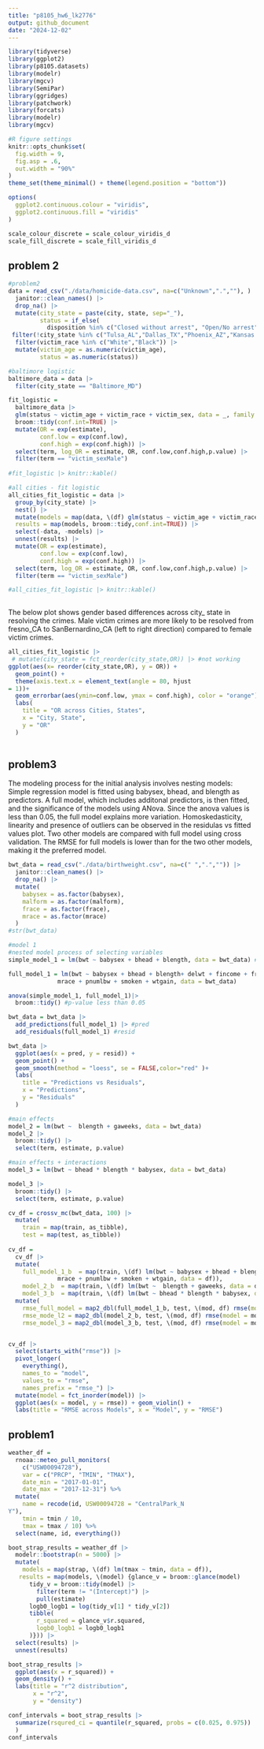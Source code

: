 ```yaml
---
title: "p8105_hw6_lk2776"
output: github_document
date: "2024-12-02"
---
```


```r
library(tidyverse)
library(ggplot2)
library(p8105.datasets)
library(modelr)
library(mgcv)
library(SemiPar)
library(ggridges)
library(patchwork)
library(forcats)
library(modelr) 
library(mgcv)

#R figure settings
knitr::opts_chunk$set(
  fig.width = 9,
  fig.asp = .6,
  out.width = "90%"
)
theme_set(theme_minimal() + theme(legend.position = "bottom"))

options(
  ggplot2.continuous.colour = "viridis",
  ggplot2.continuous.fill = "viridis"
)

scale_colour_discrete = scale_colour_viridis_d
scale_fill_discrete = scale_fill_viridis_d
```


## problem 2
```r
#problem2
data = read_csv("./data/homicide-data.csv", na=c("Unknown",".",""), ) |>
  janitor::clean_names() |>
  drop_na() |>
  mutate(city_state = paste(city, state, sep="_"), 
         status = if_else(
           disposition %in% c("Closed without arrest", "Open/No arrest"), "1", "0")) |>
 filter(!city_state %in% c("Tulsa_AL","Dallas_TX","Phoenix_AZ","Kansas City_MO")) |>
  filter(victim_race %in% c("White","Black")) |>
  mutate(victim_age = as.numeric(victim_age), 
         status = as.numeric(status))

```

```r
#baltimore logistic
baltimore_data = data |>
  filter(city_state == "Baltimore_MD") 

fit_logistic =
  baltimore_data |>
  glm(status ~ victim_age + victim_race + victim_sex, data = _, family = binomial()) |>
  broom::tidy(conf.int=TRUE) |>
  mutate(OR = exp(estimate),
         conf.low = exp(conf.low),
         conf.high = exp(conf.high)) |>
  select(term, log_OR = estimate, OR, conf.low,conf.high,p.value) |>
  filter(term == "victim_sexMale")
  
#fit_logistic |> knitr::kable()

```

```r
#all cities - fit logistic
all_cities_fit_logistic = data |> 
  group_by(city_state) |>
  nest() |>
  mutate(models = map(data, \(df) glm(status ~ victim_age + victim_race + victim_sex, data = df, family = binomial())),
  results = map(models, broom::tidy,conf.int=TRUE)) |>
  select(-data, -models) |>
  unnest(results) |>
  mutate(OR = exp(estimate),
         conf.low = exp(conf.low),
         conf.high = exp(conf.high)) |>
  select(term, log_OR = estimate, OR, conf.low,conf.high,p.value) |>
  filter(term == "victim_sexMale") 

#all_cities_fit_logistic |> knitr::kable()
  
```

The below plot shows gender based differences across city_ state in resolving the crimes. Male victim crimes are more likely to be resolved from fresno_CA to SanBernardino_CA (left to right direction) compared to female victim crimes. 
```r

all_cities_fit_logistic |>
 # mutate(city_state = fct_reorder(city_state,OR)) |> #not working
ggplot(aes(x= reorder(city_state,OR), y = OR)) + 
  geom_point() +
  theme(axis.text.x = element_text(angle = 80, hjust
= 1))+
  geom_errorbar(aes(ymin=conf.low, ymax = conf.high), color = "orange") +
  labs(
    title = "OR across Cities, States",
    x = "City, State",
    y = "OR"
  )
  
```

## problem3 

The modeling process for the initial analysis involves nesting models: Simple regression model is fitted using babysex, bhead, and blength as predictors. A full model, which includes additonal predictors, is then fitted, and the significance of the models using ANova. Since the anova values is less than 0.05, the full model explains more variation. Homoskedasticity, linearity and presence of outliers can be observed in the residulas vs fitted values plot. Two other models are compared with full model using cross validation. The RMSE for full models is lower than for the two other models, making it the preferred model. 


```r
bwt_data = read_csv("./data/birthweight.csv", na=c(" ",".","")) |>
  janitor::clean_names() |>
  drop_na() |>
  mutate(
    babysex = as.factor(babysex),
    malform = as.factor(malform),
    frace = as.factor(frace),
    mrace = as.factor(mrace)
  )
#str(bwt_data)

```

```r
#model 1
#nested model process of selecting variables 
simple_model_1 = lm(bwt ~ babysex + bhead + blength, data = bwt_data) #baby's variables

full_model_1 = lm(bwt ~ babysex + bhead + blength+ delwt + fincome + frace + gaweeks + malform +
              mrace + pnumlbw + smoken + wtgain, data = bwt_data) 

anova(simple_model_1, full_model_1)|>
  broom::tidy() #p-value less than 0.05 

bwt_data = bwt_data |>
  add_predictions(full_model_1) |> #pred
  add_residuals(full_model_1) #resid

bwt_data |> 
  ggplot(aes(x = pred, y = resid)) +
  geom_point() +
  geom_smooth(method = "loess", se = FALSE,color="red" )+
  labs(
    title = "Predictions vs Residuals",
    x = "Predictions",
    y = "Residuals"
  ) 

```

```r
#main effects
model_2 = lm(bwt ~  blength + gaweeks, data = bwt_data)
model_2 |> 
  broom::tidy() |>
  select(term, estimate, p.value) 

#main effects + interactions
model_3 = lm(bwt ~ bhead * blength * babysex, data = bwt_data)

model_3 |> 
  broom::tidy() |>
  select(term, estimate, p.value) 
```


```r
cv_df = crossv_mc(bwt_data, 100) |>
  mutate(
    train = map(train, as_tibble),
    test = map(test, as_tibble))
  
cv_df =
  cv_df |>
  mutate(
    full_model_1_b  = map(train, \(df) lm(bwt ~ babysex + bhead + blength+ delwt + fincome + frace + gaweeks + malform +
              mrace + pnumlbw + smoken + wtgain, data = df)),
    model_2_b  = map(train, \(df) lm(bwt ~  blength + gaweeks, data = df)),
    model_3_b  = map(train, \(df) lm(bwt ~ bhead * blength * babysex, data = df))) |>
  mutate(
    rmse_full_model = map2_dbl(full_model_1_b, test, \(mod, df) rmse(model = mod, data = df)),
    rmse_mode_l2 = map2_dbl(model_2_b, test, \(mod, df) rmse(model = mod, data = df)),
    rmse_model_3 = map2_dbl(model_3_b, test, \(mod, df) rmse(model = mod, data = df)))


cv_df |>
  select(starts_with("rmse")) |>
  pivot_longer(
    everything(),
    names_to = "model",
    values_to = "rmse",
    names_prefix = "rmse_") |>
  mutate(model = fct_inorder(model)) |>
  ggplot(aes(x = model, y = rmse)) + geom_violin() +
  labs(title = "RMSE across Models", x = "Model", y = "RMSE")
```

## problem1


```r
weather_df =
  rnoaa::meteo_pull_monitors(
    c("USW00094728"),
    var = c("PRCP", "TMIN", "TMAX"),
    date_min = "2017-01-01",
    date_max = "2017-12-31") %>%
  mutate(
    name = recode(id, USW00094728 = "CentralPark_N
Y"),
    tmin = tmin / 10,
    tmax = tmax / 10) %>%
  select(name, id, everything())


```

```r
boot_strap_results = weather_df |> 
  modelr::bootstrap(n = 5000) |>
  mutate(
    models = map(strap, \(df) lm(tmax ~ tmin, data = df)),
   results = map(models, \(model) {glance_v = broom::glance(model) 
      tidy_v = broom::tidy(model) |>
        filter(term != "(Intercept)") |>
        pull(estimate)
      logb0_logb1 = log(tidy_v[1] * tidy_v[2])  
      tibble(
        r_squared = glance_v$r.squared,
        logb0_logb1 = logb0_logb1
      )})) |>
  select(results) |>
  unnest(results)
```


```r
boot_strap_results |>
  ggplot(aes(x = r_squared)) +
  geom_density() +
  labs(title = "r^2 distribution",
       x = "r^2", 
       y = "density") 

conf_intervals = boot_strap_results |>
  summarize(rsqured_ci = quantile(r_squared, probs = c(0.025, 0.975))
  ) 
conf_intervals

```


